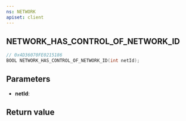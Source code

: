 ```yaml
---
ns: NETWORK
apiset: client
---
```

## NETWORK_HAS_CONTROL_OF_NETWORK_ID

```c
// 0x4D36070FE0215186
BOOL NETWORK_HAS_CONTROL_OF_NETWORK_ID(int netId);
```


## Parameters
* **netId**:

## Return value